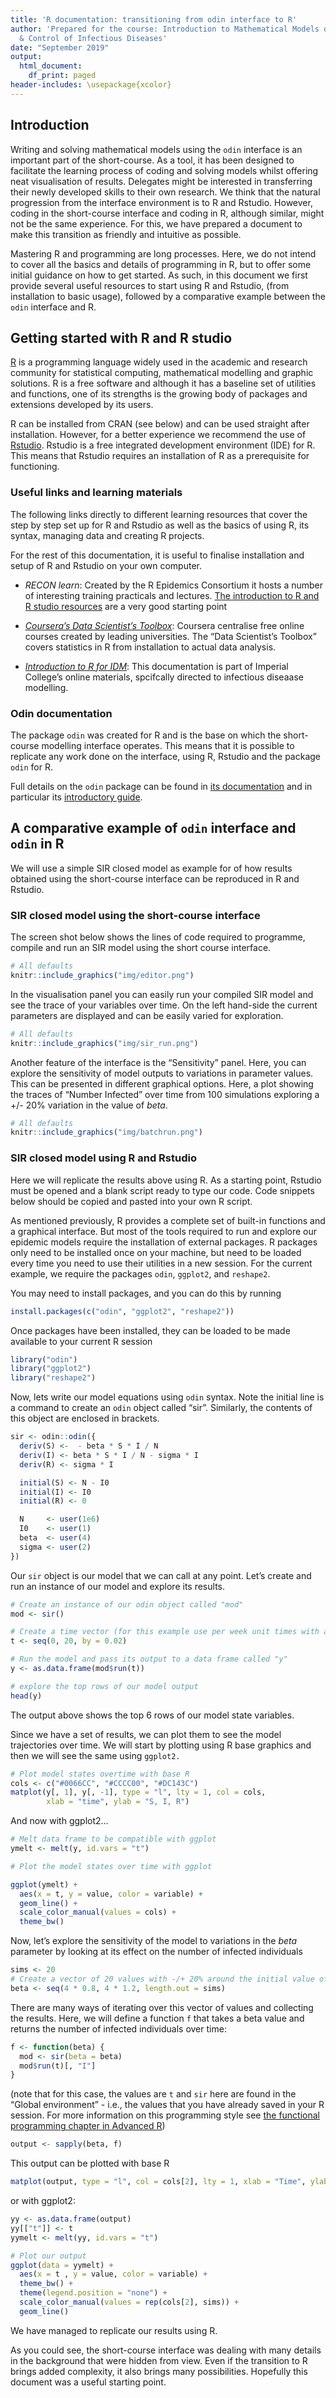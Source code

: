 ```yaml
---
title: 'R documentation: transitioning from odin interface to R'
author: 'Prepared for the course: Introduction to Mathematical Models of the Epidemiology
  & Control of Infectious Diseases'
date: "September 2019"
output:
  html_document:
    df_print: paged
header-includes: \usepackage{xcolor}
---
```


## Introduction

Writing and solving mathematical models using the `odin` interface is an important part of the short-course. As a tool, it has been designed to facilitate the learning process of coding and solving models whilst offering neat visualisation of results. Delegates might be interested in transferring their newly developed skills to their own research. We think that the natural progression from the interface environment is to R and Rstudio. However, coding in the short-course interface and coding in R, although similar, might not be the same experience. For this, we have prepared a document to make this transition as friendly and intuitive as possible.

Mastering R and programming are long processes. Here, we do not intend to cover all the basics and details of programming in R, but to offer some initial guidance on how to get started. As such, in this document we first provide several useful resources to start using R and Rstudio, (from installation to basic usage), followed by a comparative example between the `odin` interface and R.

## Getting started with R and R studio

[R](https://www.r-project.org) is a programming language widely used in the academic and research community for statistical computing, mathematical modelling and graphic solutions. R is a free software and although it has a baseline set of utilities and functions, one of its strengths is the growing body of packages and extensions developed by its users.

R can be installed from CRAN (see below) and can be used straight after installation. However, for a better experience we recommend the use of [Rstudio](https://rstudio.com). Rstudio is a free integrated development environment (IDE) for R. This means that Rstudio requires an installation of R as a prerequisite for functioning.

### Useful links and learning materials

The following links directly to different learning resources that cover the step by step set up for R and Rstudio as well as the basics of using R, its syntax, managing data and creating R projects.

For the rest of this documentation, it is useful to finalise installation and setup of R and Rstudio on your own computer.


- *RECON learn*: Created by the R Epidemics Consortium it hosts a number of interesting training practicals and lectures. [The introduction to R and R studio resources](https://www.reconlearn.org/post/practical-intror.html) are a very good starting point

- *[Coursera's Data Scientist's Toolbox](https://www.coursera.org/learn/data-scientists-tools)*: Coursera centralise free online courses created by leading universities. The "Data Scientist's Toolbox" covers statistics in R from installation to actual data analysis.


- *[Introduction to R for IDM](https://mrc-ide.github.io/R-for-IDM-Intro/)*: This documentation is part of Imperial College's online materials, spcifcally directed to infectious diseaase modelling.


### Odin documentation

The package `odin` was created for R and is the base on which the short-course modelling interface operates. This means that it is possible to replicate any work done on the interface, using R, Rstudio and the package `odin` for R.

Full details on the `odin` package can be found in [its documentation](https://mrc-ide.github.io/odin) and in particular its [introductory guide](https://mrc-ide.github.io/odin/articles/odin.html).


## A comparative example of `odin` interface and `odin` in R

We will use a simple SIR closed model as example for of how results obtained using the short-course interface can be reproduced in R and Rstudio.

### SIR closed model using the short-course interface


The screen shot below shows the lines of code required to programme, compile and run an SIR model using the short course interface.


```r
# All defaults
knitr::include_graphics("img/editor.png")
```


In the visualisation panel you can easily run your compiled SIR model and see the trace of your variables over time. On the left hand-side the current parameters are displayed and can be easily varied for exploration.

```r
# All defaults
knitr::include_graphics("img/sir_run.png")
```


Another feature of the interface is the "Sensitivity" panel. Here, you can explore the sensitivity of model outputs to variations in parameter values. This can be presented in different graphical options. Here, a plot showing the traces of "Number Infected" over time from 100 simulations exploring a +/- 20% variation in the value of *beta*.


```r
# All defaults
knitr::include_graphics("img/batchrun.png")
```

### SIR closed model using R and Rstudio


Here we will replicate the results above using R. As a starting point, Rstudio must be opened and a blank script ready to type our code. Code snippets below should be copied and pasted into your own R script.

As mentioned previously, R provides a complete set of built-in functions and a graphical interface. But most of the tools required to run and explore our epidemic models require the installation of external packages. R packages only need to be installed once on your machine, but need to be loaded every time you need to use their utilities in a new session. For the current example, we require the packages `odin`, `ggplot2`, and `reshape2`.

You may need to install packages, and you can do this by running

```r
install.packages(c("odin", "ggplot2", "reshape2"))
```

Once packages have been installed, they can be loaded to be made available to your current R session

```r
library("odin")
library("ggplot2")
library("reshape2")
```

Now, lets write our model equations using `odin` syntax. Note the initial line is a command to create an `odin` object called "sir". Similarly, the contents of this object are enclosed in brackets.


```r
sir <- odin::odin({
  deriv(S) <-  - beta * S * I / N
  deriv(I) <- beta * S * I / N - sigma * I
  deriv(R) <- sigma * I

  initial(S) <- N - I0
  initial(I) <- I0
  initial(R) <- 0

  N     <- user(1e6)
  I0    <- user(1)
  beta  <- user(4)
  sigma <- user(2)
})
```

Our `sir` object is our model that we can call at any point. Let's create and run an instance of our model and explore its results.


```r
# Create an instance of our odin object called "mod"
mod <- sir()

# Create a time vector (for this example use per week unit times with a total of 20 weeks)
t <- seq(0, 20, by = 0.02)

# Run the model and pass its output to a data frame called "y"
y <- as.data.frame(mod$run(t))

# explore the top rows of our model output
head(y)
```

The output above shows the top 6 rows of our model state variables.

Since we have a set of results, we can plot them to see the model trajectories over time. We will start by plotting using R base graphics and then we will see the same using `ggplot2.`

```r
# Plot model states overtime with base R
cols <- c("#0066CC", "#CCCC00", "#DC143C")
matplot(y[, 1], y[, -1], type = "l", lty = 1, col = cols,
        xlab = "time", ylab = "S, I, R")
```

And now with ggplot2...

```r
# Melt data frame to be compatible with ggplot
ymelt <- melt(y, id.vars = "t")

# Plot the model states over time with ggplot

ggplot(ymelt) +
  aes(x = t, y = value, color = variable) +
  geom_line() +
  scale_color_manual(values = cols) +
  theme_bw()
```

Now, let's explore the sensitivity of the model to variations in the *beta* parameter by looking at its effect on the number of infected individuals

```r
sims <- 20
# Create a vector of 20 values with -/+ 20% around the initial value of beta
beta <- seq(4 * 0.8, 4 * 1.2, length.out = sims)
```

There are many ways of iterating over this vector of values and collecting the results.  Here, we will define a function `f` that takes a beta value and returns the number of infected individuals over time:

```r
f <- function(beta) {
  mod <- sir(beta = beta)
  mod$run(t)[, "I"]
}
```

(note that for this case, the values are `t` and `sir` here are found in the "Global environment" - i.e., the values that you have already saved in your R session. For more information on this programming style see [the functional programming chapter in Advanced R](http://adv-r.had.co.nz/Functional-programming.html))

```r
output <- sapply(beta, f)
```

This output can be plotted with base R

```r
matplot(output, type = "l", col = cols[2], lty = 1, xlab = "Time", ylab = "I")
```

or with ggplot2:

```r
yy <- as.data.frame(output)
yy[["t"]] <- t
yymelt <- melt(yy, id.vars = "t")

# Plot our output
ggplot(data = yymelt) +
  aes(x = t , y = value, color = variable) +
  theme_bw() +
  theme(legend.position = "none") +
  scale_color_manual(values = rep(cols[2], sims)) +
  geom_line()
```

We have managed to replicate our results using R.

As you could see, the short-course interface was dealing with many details in the background that were hidden from view. Even if the transition to R brings added complexity, it also brings many possibilities.  Hopefully this document was a useful starting point.

